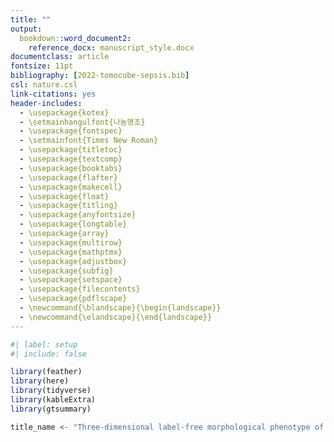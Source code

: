 ```yaml
---
title: ""
output:
  bookdown::word_document2:
    reference_docx: manuscript_style.docx
documentclass: article
fontsize: 11pt
bibliography: [2022-tomocube-sepsis.bib]
csl: nature.csl
link-citations: yes
header-includes:
  - \usepackage{kotex}
  - \setmainhangulfont{나눔명조}
  - \usepackage{fontspec}
  - \setmainfont{Times New Roman}
  - \usepackage{titletoc}
  - \usepackage{textcomp}
  - \usepackage{booktabs}
  - \usepackage{flafter}
  - \usepackage{makecell}
  - \usepackage{float}
  - \usepackage{titling}
  - \usepackage{anyfontsize}
  - \usepackage{longtable}
  - \usepackage{array}
  - \usepackage{multirow}
  - \usepackage{mathptmx}
  - \usepackage{adjustbox}
  - \usepackage{subfig}
  - \usepackage{setspace}
  - \usepackage{filecontents}
  - \usepackage{pdflscape}
  - \newcommand{\blandscape}{\begin{landscape}}
  - \newcommand{\elandscape}{\end{landscape}}
---
```


```r
#| label: setup
#| include: false

library(feather)
library(here)
library(tidyverse)
library(kableExtra)
library(gtsummary)

title_name <- "Three-dimensional label-free morphological phenotype of CD8+ T cell as rapid sepsis diagnostic marker using optical diffraction tomography"
```
